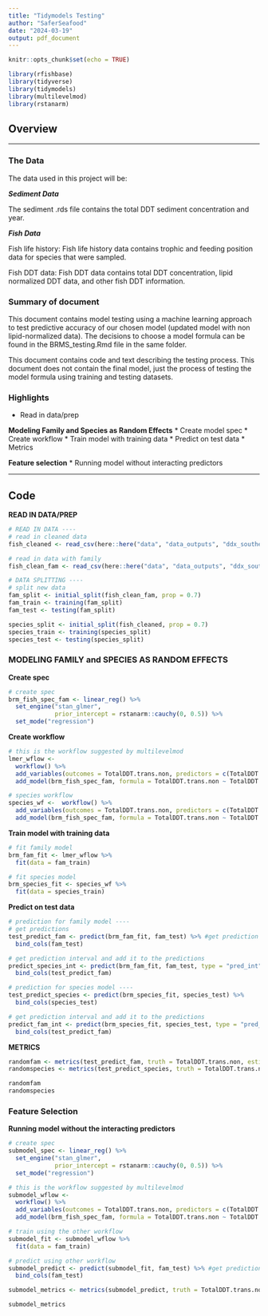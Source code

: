 ```yaml
---
title: "Tidymodels Testing"
author: "SaferSeafood"
date: "2024-03-19"
output: pdf_document
---
```


```r
knitr::opts_chunk$set(echo = TRUE)

library(rfishbase)
library(tidyverse)
library(tidymodels)
library(multilevelmod)
library(rstanarm)
```

## Overview

---

### The Data

The data used in this project will be:

***Sediment Data***

The sediment .rds file contains the total DDT sediment concentration and year. 

***Fish Data***

Fish life history:
Fish life history data contains trophic and feeding position data for species that were sampled. 

Fish DDT data:
Fish DDT data contains total DDT concentration, lipid normalized DDT data, and other fish DDT information.

### Summary of document

This document contains model testing using a machine learning approach to test predictive accuracy of our chosen model (updated model with non lipid-normalized data). The decisions to choose a model formula can be found in the BRMS_testing.Rmd file in the same folder.

This document contains code and text describing the testing process. This document does not contain the final model, just the process of testing the model formula using training and testing datasets.

### Highlights

* Read in data/prep

**Modeling Family and Species as Random Effects**
* Create model spec
* Create workflow
* Train model with training data 
* Predict on test data
* Metrics

**Feature selection**
* Running model without interacting predictors

---

## Code

**READ IN DATA/PREP**

```r
# READ IN DATA ----
# read in cleaned data
fish_cleaned <- read_csv(here::here("data", "data_outputs", "ddx_southernCA_norm.csv"))

# read in data with family 
fish_clean_fam <- read_csv(here::here("data", "data_outputs", "ddx_southernCA_lipidnorm.csv"))

# DATA SPLITTING ---- 
# split new data
fam_split <- initial_split(fish_clean_fam, prop = 0.7)
fam_train <- training(fam_split)
fam_test <- testing(fam_split)

species_split <- initial_split(fish_cleaned, prop = 0.7)
species_train <- training(species_split)
species_test <- testing(species_split)
```

### MODELING FAMILY and SPECIES AS RANDOM EFFECTS

**Create spec**

```r
# create spec
brm_fish_spec_fam <- linear_reg() %>% 
  set_engine("stan_glmer", 
             prior_intercept = rstanarm::cauchy(0, 0.5)) %>%
  set_mode("regression")
```

**Create workflow**

```r
# this is the workflow suggested by multilevelmod 
lmer_wflow <- 
  workflow() %>% 
  add_variables(outcomes = TotalDDT.trans.non, predictors = c(TotalDDT.sed.trans, trophic_category, TotalDDT.sed.trans, feeding_position, Year, Family)) %>% 
  add_model(brm_fish_spec_fam, formula = TotalDDT.trans.non ~ TotalDDT.sed.trans * trophic_category + TotalDDT.sed.trans * feeding_position + Year + (1|Family))

# species workflow
species_wf <-  workflow() %>% 
  add_variables(outcomes = TotalDDT.trans.non, predictors = c(TotalDDT.sed.trans, trophic_category, TotalDDT.sed.trans, feeding_position, Year, CompositeCommonName)) %>% 
  add_model(brm_fish_spec_fam, formula = TotalDDT.trans.non ~ TotalDDT.sed.trans * trophic_category + TotalDDT.sed.trans * feeding_position + Year + (1|CompositeCommonName))
```

**Train model with training data**

```r
# fit family model
brm_fam_fit <- lmer_wflow %>% 
  fit(data = fam_train) 

# fit species model
brm_species_fit <- species_wf %>% 
  fit(data = species_train)
```

**Predict on test data**

```r
# prediction for family model ----
# get predictions
test_predict_fam <- predict(brm_fam_fit, fam_test) %>% #get prediction probabilities for test data
  bind_cols(fam_test)

# get prediction interval and add it to the predictions
predict_species_int <- predict(brm_fam_fit, fam_test, type = "pred_int") %>% 
  bind_cols(test_predict_fam)

# prediction for species model ----
test_predict_species <- predict(brm_species_fit, species_test) %>% 
  bind_cols(species_test)

# get prediction interval and add it to the predictions
predict_fam_int <- predict(brm_species_fit, species_test, type = "pred_int") %>% 
  bind_cols(test_predict_fam)
```

**METRICS**

```r
randomfam <- metrics(test_predict_fam, truth = TotalDDT.trans.non, estimate = .pred)
randomspecies <- metrics(test_predict_species, truth = TotalDDT.trans.non, estimate = .pred)

randomfam
randomspecies
```

### Feature Selection

**Running model without the interacting predictors**

```r
# create spec
submodel_spec <- linear_reg() %>% 
  set_engine("stan_glmer", 
             prior_intercept = rstanarm::cauchy(0, 0.5)) %>%
  set_mode("regression")

# this is the workflow suggested by multilevelmod 
submodel_wflow <- 
  workflow() %>% 
  add_variables(outcomes = TotalDDT.trans.non, predictors = c(TotalDDT.sed.trans, trophic_category, TotalDDT.sed.trans, feeding_position, Year, Family)) %>% 
  add_model(brm_fish_spec_fam, formula = TotalDDT.trans.non ~ TotalDDT.sed.trans + trophic_category + feeding_position + Year + (1|Family))

# train using the other workflow
submodel_fit <- submodel_wflow %>% 
  fit(data = fam_train) 

# predict using other workflow
submodel_predict <- predict(submodel_fit, fam_test) %>% #get prediction probabilities for test data
  bind_cols(fam_test)

submodel_metrics <- metrics(submodel_predict, truth = TotalDDT.trans.non, estimate = .pred)

submodel_metrics
```

